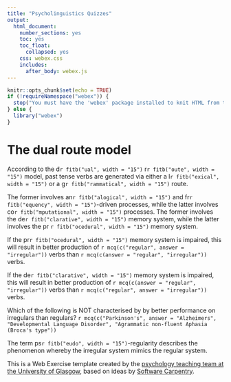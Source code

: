 ```yaml
---
title: "Psycholinguistics Quizzes"
output:
  html_document:
    number_sections: yes
    toc: yes
    toc_float:
      collapsed: yes
    css: webex.css
    includes:
      after_body: webex.js
---
```


```r
knitr::opts_chunk$set(echo = TRUE)
if (!requireNamespace("webex")) {
  stop("You must have the 'webex' package installed to knit HTML from this template.\n   devtools::install_github(\"dalejbarr/webex\")")
} else {
  library("webex")
}
```

# The dual route model

According to the d`r fitb("ual", width = "15")` r`r fitb("oute", width = "15")` model, past tense verbs are generated via either a l`r fitb("exical", width = "15")` or a g`r fitb("rammatical", width = "15")` route.

The former involves an`r fitb("alogical", width = "15")` and fr`r fitb("equency", width = "15")`-driven processes, while the latter involves co`r fitb("mputational", width = "15")` processes. The former involves the de`r fitb("clarative", width = "15")` memory system, while the latter involves the pr `r fitb("ocedural", width = "15")` memory system.

If the pr`r fitb("ocedural", width = "15")` memory system is impaired, this will result in better production of `r mcq(c("regular", answer = "irregular"))` verbs than `r mcq(c(answer = "regular", "irregular"))` verbs.

If the de`r fitb("clarative", width = "15")` memory system is impaired, this will result in better production of `r mcq(c(answer = "regular", "irregular"))` verbs than `r mcq(c("regular", answer = "irregular"))` verbs.

Which of the following is NOT characterised by by better performance on irregulars than regulars? `r mcq(c("Parkinson's", answer = "Alzheimers", "Developmental Language Disorder", "Agrammatic non-fluent Aphasia (Broca's type"))`

The term ps`r fitb("eudo", width = "15")`-regularity describes the phenomenon whereby the irregular system mimics the regular system.

This is a Web Exercise template created by the [psychology teaching team at the University of Glasgow](http://www.psy.gla.ac.ukUniversity of Glasgow), based on ideas by [Software Carpentry](https://software-carpentry.org/lessons/).

